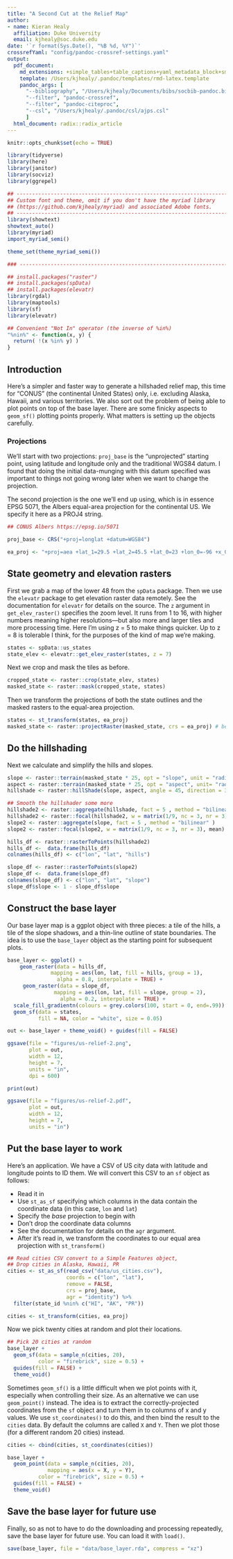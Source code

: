 ```yaml
---
title: "A Second Cut at the Relief Map"
author:
- name: Kieran Healy
  affiliation: Duke University
  email: kjhealy@soc.duke.edu
date: '`r format(Sys.Date(), "%B %d, %Y")`'
crossrefYaml: "config/pandoc-crossref-settings.yaml"
output:
  pdf_document: 
    md_extensions: +simple_tables+table_captions+yaml_metadata_block+smart
    template: /Users/kjhealy/.pandoc/templates/rmd-latex.template
    pandoc_args: [
      "--bibliography", "/Users/kjhealy/Documents/bibs/socbib-pandoc.bib",
      "--filter", "pandoc-crossref",
      "--filter", "pandoc-citeproc",
      "--csl", "/Users/kjhealy/.pandoc/csl/ajps.csl"
      ]      
  html_document: radix::radix_article
---
```


```r
knitr::opts_chunk$set(echo = TRUE)
```

```r

library(tidyverse)
library(here)
library(janitor)
library(socviz)
library(ggrepel)
```

```r
## --------------------------------------------------------------------
## Custom font and theme, omit if you don't have the myriad library
## (https://github.com/kjhealy/myriad) and associated Adobe fonts.
## --------------------------------------------------------------------
library(showtext)
showtext_auto()
library(myriad)
import_myriad_semi()

theme_set(theme_myriad_semi())

### --------------------------------------------------------------------

```


```r
## install.packages("raster")
## install.packages(spData)
## install.packages(elevatr)
library(rgdal)
library(maptools)
library(sf)
library(elevatr)
```

```r

## Convenient "Not In" operator (the inverse of %in%)
"%nin%" <- function(x, y) {
  return( !(x %in% y) )
}

```


## Introduction
Here's a simpler and faster way to generate a hillshaded relief map, this time for "CONUS" (the continental United States) only, i.e. excluding Alaska, Hawaii, and various territories. We also sort out the problem of being able to plot points on top of the base layer. There are some finicky aspects to `geom_sf()` plotting points properly. What matters is setting up the objects carefully. 

### Projections

We'll start with two projections: `proj_base` is the "unprojected" starting point, using latitude and longitude only and the traditional WGS84 datum. I found that doing the initial data-munging with this datum specified was important to things not going wrong later when we want to change the projection. 

The second projection is the one we'll end up using, which is in essence EPSG 5071, the Albers equal-area projection for the continental US. We specify it here as a PROJ4 string. 

```r
## CONUS Albers https://epsg.io/5071

proj_base <- CRS("+proj=longlat +datum=WGS84")

ea_proj <- "+proj=aea +lat_1=29.5 +lat_2=45.5 +lat_0=23 +lon_0=-96 +x_0=0 +y_0=0 +ellps=GRS80 +towgs84=0,0,0,0,0,0,0 +units=m +no_defs"

```

## State geometry and elevation rasters

First we grab a map of the lower 48 from the `spData` package. Then we use the `elevatr` package to get elevation raster data remotely. See the documentation for `elevatr` for details on the source. The `z` argument in `get_elev_raster()` specifies the zoom level. It runs from 1 to 16, with higher numbers meaning higher resolutions---but also more and larger tiles and more processing time. Here I'm using z = 5 to make things quicker. Up to z = 8 is tolerable I think, for the purposes of the kind of map we're making.

```r
states <- spData::us_states
state_elev <- elevatr::get_elev_raster(states, z = 7)
```

Next we crop and mask the tiles as before.

```r
cropped_state <- raster::crop(state_elev, states) 
masked_state <- raster::mask(cropped_state, states) 

```

Then we transform the projections of both the state outlines and the masked rasters to the equal-area projection. 

```r
states <- st_transform(states, ea_proj)
masked_state <- raster::projectRaster(masked_state, crs = ea_proj) # be patient again
```

## Do the hillshading

Next we calculate and simplify the hills and slopes.

```r
slope <- raster::terrain(masked_state * 25, opt = "slope", unit = "radians")
aspect <- raster::terrain(masked_state * 25, opt = "aspect", unit= "radians")
hillshade <- raster::hillShade(slope, aspect, angle = 45, direction = 315)

## Smooth the hillshader some more
hillshade2 <- raster::aggregate(hillshade, fact = 5 , method = "bilinear" )
hillshade2 <- raster::focal(hillshade2, w = matrix(1/9, nc = 3, nr = 3), mean)
slope2 <- raster::aggregate(slope, fact = 5 , method = "bilinear" )
slope2 <- raster::focal(slope2, w = matrix(1/9, nc = 3, nr = 3), mean)

hills_df <- raster::rasterToPoints(hillshade2)
hills_df <-  data.frame(hills_df)
colnames(hills_df) <- c("lon", "lat", "hills")

slope_df <- raster::rasterToPoints(slope2)
slope_df <-  data.frame(slope_df)
colnames(slope_df) <- c("lon", "lat", "slope")
slope_df$slope <- 1 - slope_df$slope

```

## Construct the base layer

Our base layer map is a ggplot object with three pieces: a tile of the hills, a tile of the slope shadows, and a thin-line outline of state boundaries. The idea is to use the `base_layer` object as the starting point for subsequent plots.

```r
base_layer <- ggplot() +
    geom_raster(data = hills_df, 
              mapping = aes(lon, lat, fill = hills, group = 1), 
                alpha = 0.8, interpolate = TRUE) +
     geom_raster(data = slope_df, 
               mapping = aes(lon, lat, fill = slope, group = 2), 
                 alpha = 0.2, interpolate = TRUE) + 
  scale_fill_gradientn(colours = grey.colors(100, start = 0, end=.99)) + 
  geom_sf(data = states, 
          fill = NA, color = "white", size = 0.05)

out <- base_layer + theme_void() + guides(fill = FALSE)

ggsave(file = "figures/us-relief-2.png", 
       plot = out,
       width = 12, 
       height = 7, 
       units = "in", 
       dpi = 600)

print(out)
```

```r
ggsave(file = "figures/us-relief-2.pdf", 
       plot = out,
       width = 12, 
       height = 7, 
       units = "in")
```


## Put the base layer to work

Here's an application. We have a CSV of US city data with latitude and longitude points to ID them. We will convert this CSV to an `sf` object as follows:

- Read it in
- Use `st_as_sf` specifying which columns in the data contain the coordinate data (in this case, `lon` and `lat`)
- Specify the _base_ projection to begin with
- Don't drop the coordinate data columns
- See the documentation for details on the `agr` argument.
- After it's read in, we transform the coordinates to our equal area projection with `st_transform()`

```r
## Read cities CSV convert to a Simple Features object,
## Drop cities in Alaska, Hawaii, PR
cities <- st_as_sf(read_csv("data/us_cities.csv"), 
                   coords = c("lon", "lat"),
                   remove = FALSE, 
                   crs = proj_base,
                   agr = "identity") %>%
  filter(state_id %nin% c("HI", "AK", "PR"))

cities <- st_transform(cities, ea_proj) 
```

Now we pick twenty cities at random and plot their locations.

```r
## Pick 20 cities at random
base_layer +  
  geom_sf(data = sample_n(cities, 20), 
          color = "firebrick", size = 0.5) + 
  guides(fill = FALSE) + 
  theme_void()

```

Sometimes `geom_sf()` is a little difficult when we plot points with it, especially when controlling their size. As an alternative we can use `geom_point()` instead. The idea is to extract the correctly-projected coordinates from the `sf` object and turn them in to columns of x and y values. We use `st_coordinates()` to do this, and then bind the result to the `cities` data. By default the columns are called `X` and `Y`. Then we plot those (for a different random 20 cities) instead. 

```r

cities <- cbind(cities, st_coordinates(cities)) 

base_layer +  
  geom_point(data = sample_n(cities, 20),
             mapping = aes(x = X, y = Y),
          color = "firebrick", size = 0.5) + 
  guides(fill = FALSE) + 
  theme_void()

```

## Save the base layer for future use

Finally, so as not to have to do the downloading and processing repeatedly, save the base layer for future use. You can load it with `load()`. 

```r
save(base_layer, file = "data/base_layer.rda", compress = "xz")
```


